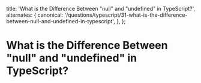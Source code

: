 
  title: 'What is the Difference Between "null" and "undefined" in TypeScript?',
  alternates: {
    canonical:
      '/questions/typescript/31-what-is-the-difference-between-null-and-undefined-in-typescript',
  },
};

# What is the Difference Between "null" and "undefined" in TypeScript?

<GithubEdit link='/questions/typescript/31-what-is-the-difference-between-null-and-undefined-in-typescript/page.mdx' />

